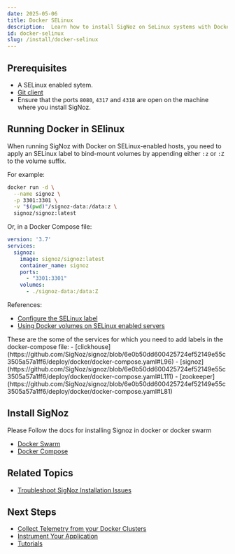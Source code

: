 ```yaml
---
date: 2025-05-06
title: Docker SELinux
description:  Learn how to install SigNoz on SeLinux systems with Docker. Follow our detailed, step-by-step guide to set up SigNoz on macOS or Linux. Ensure smooth installation and start monitoring your applications effectively.
id: docker-selinux
slug: /install/docker-selinux
---
```



<HostingDecision />




## Prerequisites

- A SELinux enabled sytem.
- [Git client](https://desktop.github.com/)
- Ensure that the ports `8080`, `4317` and `4318` are open on the machine where you install SigNoz.

## Running Docker in SElinux

When running SigNoz with Docker on SELinux-enabled hosts, you need to apply an SELinux label to bind-mount volumes by appending either `:z` or `:Z` to the volume suffix.

For example:

```bash
docker run -d \
  --name signoz \
  -p 3301:3301 \
  -v "$(pwd)"/signoz-data:/data:z \
  signoz/signoz:latest
```

Or, in a Docker Compose file:

```yaml
version: '3.7'
services:
  signoz:
    image: signoz/signoz:latest
    container_name: signoz
    ports:
      - "3301:3301"
    volumes:
      - ./signoz-data:/data:Z
```

References:
- [Configure the SELinux label](https://docs.docker.com/storage/bind-mounts/#configure-the-selinux-label)
- [Using Docker volumes on SELinux enabled servers](https://prefetch.net/blog/2017/09/30/using-docker-volumes-on-selinux-enabled-servers/)

<Admonition type="info">
These are the some of the services for which you need to add labels in the docker-compose file:
- [clickhouse](https://github.com/SigNoz/signoz/blob/6e0b50dd600425724ef52149e55c3505a57a1ff6/deploy/docker/docker-compose.yaml#L96)
- [signoz](https://github.com/SigNoz/signoz/blob/6e0b50dd600425724ef52149e55c3505a57a1ff6/deploy/docker/docker-compose.yaml#L111)
- [zookeeper](https://github.com/SigNoz/signoz/blob/6e0b50dd600425724ef52149e55c3505a57a1ff6/deploy/docker/docker-compose.yaml#L81)
</Admonition>

## Install SigNoz 

Please Follow the docs for installing Signoz in docker or docker swarm
- [Docker Swarm](/docs/install/docker-swarm)
- [Docker Compose](/docs/install/docker)

## Related Topics

- [Troubleshoot SigNoz Installation Issues](/docs/install/troubleshooting)

## Next Steps
- [Collect Telemetry from your Docker Clusters](/docs/collection-agents/docker/install/)
- [Instrument Your Application](/docs/instrumentation/overview)
- [Tutorials](/docs/tutorials/)